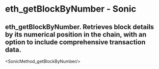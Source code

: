 # eth_getBlockByNumber - Sonic

## eth_getBlockByNumber. Retrieves block details by its numerical position in the chain, with an option to include comprehensive transaction data.


<SonicMethod_getBlockByNumber/>
